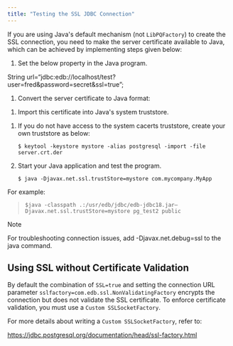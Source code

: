 ```yaml
---
title: "Testing the SSL JDBC Connection"
---
```


<div id="testing_the_ssl_jdbc_connection" class="registered_link"></div>


If you are using Java's default mechanism (not `LibPQFactory`) to create the SSL connection, you need to make the server certificate available to Java, which can be achieved by implementing steps given below:

1.  Set the below property in the Java program.

String url=“jdbc:edb://localhost/test?user=fred&password=secret&ssl=true”;

1.  Convert the server certificate to Java format:

<!-- -->

1.  Import this certificate into Java's system truststore.

<!-- -->

1.  If you do not have access to the system cacerts truststore, create your own truststore as below:

        $ keytool -keystore mystore -alias postgresql -import -file server.crt.der

2.  Start your Java application and test the program.

        $ java -Djavax.net.ssl.trustStore=mystore com.mycompany.MyApp

For example:

>     $java -classpath .:/usr/edb/jdbc/edb-jdbc18.jar–
>     Djavax.net.ssl.trustStore=mystore pg_test2 public

<div class="note">

<div class="title">

Note

</div>

For troubleshooting connection issues, add -Djavax.net.debug=ssl to the java command.

</div>

## Using SSL without Certificate Validation



By default the combination of `SSL=true` and setting the connection URL parameter `sslfactory=com.edb.ssl.NonValidatingFactory` encrypts the connection but does not validate the SSL certificate. To enforce certificate validation, you must use a `Custom SSLSocketFactory`.

For more details about writing a `Custom SSLSocketFactory`, refer to:

<https://jdbc.postgresql.org/documentation/head/ssl-factory.html>

